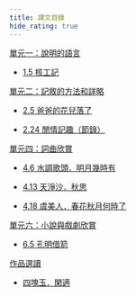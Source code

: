 ---
title: 課文目錄
hide_rating: true
---

<div className="text-list" style={{color:'#6366f1'}}>

[單元一：說明的語言](S3/單元一：說明的語言)

- [1.5 核工記](/S3/單元一：說明的語言/1.5核工記.mdx)

[單元二：記敘的方法和詳略](S3/單元二：記敘的方法和詳略)

- [2.5 爸爸的花兒落了](/S3/單元二：記敘的方法和詳略/2.5爸爸的花兒落了.mdx)

- [2.24 閒情記趣（節錄）](/S3/單元二：記敘的方法和詳略/2.24閒情記趣（節錄）.mdx)

<!-- 單元三：生活情思 -->

[單元四：詞曲欣賞](S3/單元四：詞曲欣賞)

- [4.6 水調歌頭．明月幾時有](/S3/單元四：詞曲欣賞/4.6水調歌頭．明月幾時有.mdx)

- [4.13 天淨沙．秋思](/S3/單元四：詞曲欣賞/4.13天淨沙．秋思.mdx)

- [4.18 虞美人．春花秋月何時了](/S3/單元四：詞曲欣賞/4.18虞美人．春花秋月何時了.mdx)

[單元六：小說與戲劇欣賞](S3/單元六：小說與戲劇欣賞)

- [6.5 孔明借箭](/S3/單元六：小說與戲劇欣賞/6.5孔明借箭.mdx)

<!-- 單元七：論證的方法

單元八：議論的應用

單元九：文言選讀（三） -->

[作品選讀](S3/作品選讀)

- [四塊玉．閑適](/S3/作品選讀/四塊玉．閑適.mdx)

</div>
